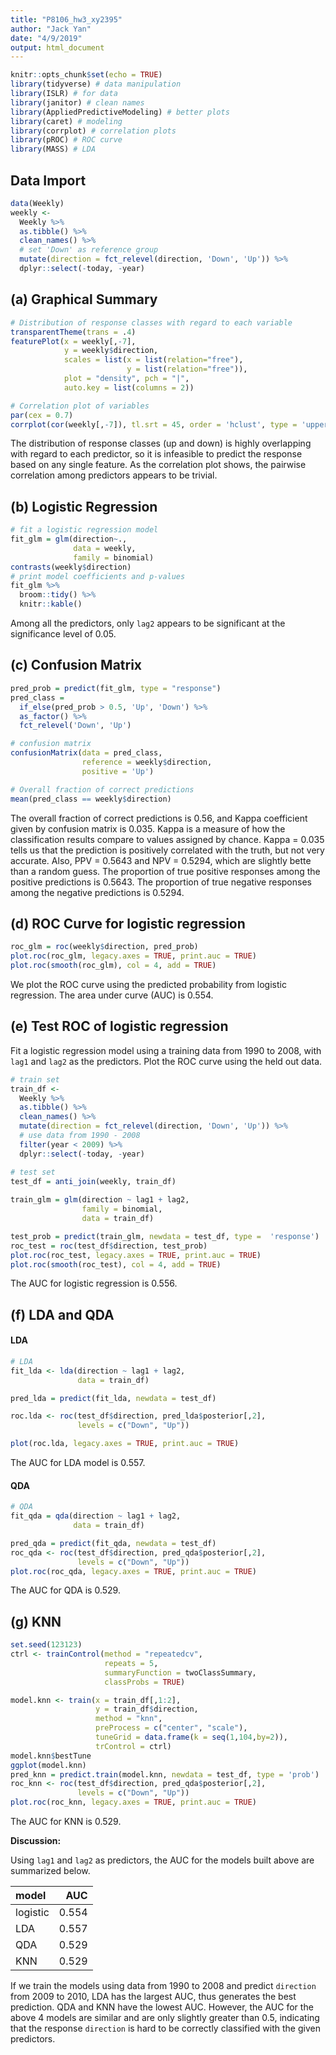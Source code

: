 ```yaml
---
title: "P8106_hw3_xy2395"
author: "Jack Yan"
date: "4/9/2019"
output: html_document
---
```


```r
knitr::opts_chunk$set(echo = TRUE)
library(tidyverse) # data manipulation
library(ISLR) # for data
library(janitor) # clean names 
library(AppliedPredictiveModeling) # better plots
library(caret) # modeling
library(corrplot) # correlation plots
library(pROC) # ROC curve
library(MASS) # LDA
```

## Data Import 
```r
data(Weekly)
weekly <-
  Weekly %>% 
  as.tibble() %>% 
  clean_names() %>% 
  # set 'Down' as reference group
  mutate(direction = fct_relevel(direction, 'Down', 'Up')) %>% 
  dplyr::select(-today, -year)
```

## (a) Graphical Summary
```r
# Distribution of response classes with regard to each variable
transparentTheme(trans = .4)
featurePlot(x = weekly[,-7], 
            y = weekly$direction,
            scales = list(x = list(relation="free"), 
                          y = list(relation="free")),
            plot = "density", pch = "|", 
            auto.key = list(columns = 2))

# Correlation plot of variables 
par(cex = 0.7)
corrplot(cor(weekly[,-7]), tl.srt = 45, order = 'hclust', type = 'upper')
```

The distribution of response classes (up and down) is highly overlapping with regard to each predictor, so it is infeasible to predict the response based on any single feature. As the correlation plot shows, the pairwise correlation among predictors appears to be trivial. 

## (b) Logistic Regression
```r
# fit a logistic regression model 
fit_glm = glm(direction~.,
              data = weekly,
              family = binomial)
contrasts(weekly$direction)
# print model coefficients and p-values
fit_glm %>% 
  broom::tidy() %>% 
  knitr::kable()
```

Among all the predictors, only `lag2` appears to be significant at the significance level of 0.05. 

## (c) Confusion Matrix
```r
pred_prob = predict(fit_glm, type = "response")
pred_class = 
  if_else(pred_prob > 0.5, 'Up', 'Down') %>% 
  as_factor() %>% 
  fct_relevel('Down', 'Up')

# confusion matrix
confusionMatrix(data = pred_class,
                reference = weekly$direction,
                positive = 'Up')

# Overall fraction of correct predictions
mean(pred_class == weekly$direction)
```

The overall fraction of correct predictions is 0.56, and Kappa coefficient given by confusion matrix is 0.035. Kappa is a measure of how the classification results compare to values assigned by chance. Kappa = 0.035 tells us that the prediction is positively correlated with the truth, but not very accurate. Also, PPV = 0.5643 and NPV = 0.5294, which are slightly bette than a random guess. The proportion of true positive responses among the positive predictions is 0.5643. The proportion of true negative responses among the negative predictions is 0.5294.

## (d) ROC Curve for logistic regression
```r
roc_glm = roc(weekly$direction, pred_prob)
plot.roc(roc_glm, legacy.axes = TRUE, print.auc = TRUE) 
plot.roc(smooth(roc_glm), col = 4, add = TRUE)
```

We plot the ROC curve using the predicted probability from logistic regression. The area under curve (AUC) is 0.554.

## (e) Test ROC of logistic regression

Fit a logistic regression model using a training data from 1990 to 2008, with `lag1` and `lag2` as the predictors. Plot the ROC curve using the held out data.
```r
# train set
train_df <-
  Weekly %>% 
  as.tibble() %>% 
  clean_names() %>% 
  mutate(direction = fct_relevel(direction, 'Down', 'Up')) %>% 
  # use data from 1990 - 2008
  filter(year < 2009) %>% 
  dplyr::select(-today, -year)

# test set
test_df = anti_join(weekly, train_df)
  
train_glm = glm(direction ~ lag1 + lag2,
                family = binomial,
                data = train_df)

test_prob = predict(train_glm, newdata = test_df, type =  'response')
roc_test = roc(test_df$direction, test_prob)
plot.roc(roc_test, legacy.axes = TRUE, print.auc = TRUE) 
plot.roc(smooth(roc_test), col = 4, add = TRUE)
```

The AUC for logistic regression is 0.556.

## (f) LDA and QDA

#### LDA
```r
# LDA
fit_lda <- lda(direction ~ lag1 + lag2, 
               data = train_df)

pred_lda = predict(fit_lda, newdata = test_df)

roc.lda <- roc(test_df$direction, pred_lda$posterior[,2],
               levels = c("Down", "Up"))

plot(roc.lda, legacy.axes = TRUE, print.auc = TRUE)
```

The AUC for LDA model is 0.557.

#### QDA
```r
# QDA
fit_qda = qda(direction ~ lag1 + lag2,
              data = train_df)

pred_qda = predict(fit_qda, newdata = test_df)
roc_qda <- roc(test_df$direction, pred_qda$posterior[,2],
               levels = c("Down", "Up"))
plot.roc(roc_qda, legacy.axes = TRUE, print.auc = TRUE)
```

The AUC for QDA is 0.529.

## (g) KNN
```r
set.seed(123123)
ctrl <- trainControl(method = "repeatedcv",
                     repeats = 5,
                     summaryFunction = twoClassSummary,
                     classProbs = TRUE) 

model.knn <- train(x = train_df[,1:2],
                   y = train_df$direction,
                   method = "knn",
                   preProcess = c("center", "scale"), 
                   tuneGrid = data.frame(k = seq(1,104,by=2)),  
                   trControl = ctrl)
model.knn$bestTune
ggplot(model.knn)
pred_knn = predict.train(model.knn, newdata = test_df, type = 'prob')
roc_knn <- roc(test_df$direction, pred_qda$posterior[,2],
               levels = c("Down", "Up"))
plot.roc(roc_knn, legacy.axes = TRUE, print.auc = TRUE)
```

The AUC for KNN is 0.529.

**Discussion:**

Using `lag1` and `lag2` as predictors, the AUC for the models built above are summarized below.

|model       |        AUC| 
|:-----------|----------:|
|logistic    |      0.554| 
|LDA         |      0.557| 
|QDA         |      0.529|
|KNN         |      0.529| 

If we train the models using data from 1990 to 2008 and predict `direction` from 2009 to 2010, LDA has the largest AUC, thus generates the best prediction. QDA and KNN have the lowest AUC. However, the AUC for the above 4 models are similar and are only slightly greater than 0.5, indicating that the response `direction` is hard to be correctly classified with the given predictors.







